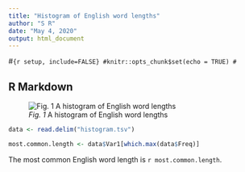 ```yaml
---
title: "Histogram of English word lengths"
author: "S R"
date: "May 4, 2020"
output: html_document
---
```


#```{r setup, include=FALSE}
#knitr::opts_chunk$set(echo = TRUE)
#```

## R Markdown

<!-- This is an R Markdown document. Markdown is a simple formatting syntax for authoring HTML, PDF, and MS Word documents. For more details on using R Markdown see <http://rmarkdown.rstudio.com>. -->

<!-- When you click the **Knit** button a document will be generated that includes both content as well as the output of any embedded R code chunks within the document. You can embed an R code chunk like this: -->

![*Fig. 1* A histogram of English word lengths](histogram.png)

```r
data <- read.delim("histogram.tsv")
```

```r
most.common.length <- data$Var1[which.max(data$Freq)]
```

The most common English word length is `r most.common.length`.



<!-- ```{Max Freq} -->
<!-- max() -->
<!-- ``` -->

<!-- ## Including Plots -->

<!-- You can also embed plots, for example: -->

<!-- ```{r pressure, echo=FALSE} -->
<!-- plot(pressure) -->
<!-- ``` -->

<!-- Note that the `echo = FALSE` parameter was added to the code chunk to prevent printing of the R code that generated the plot. -->
